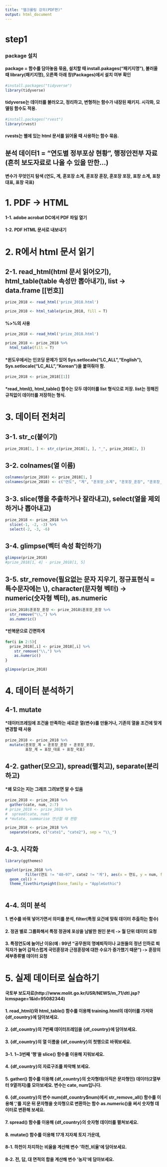 ```yaml
---
title: "웹크롤링 강의(PDF편)"
output: html_document
---
```

# step1  

### package 설치  
#### package = 함수를 담아놓음 묶음, 설치할 때 install.pakages("패키지명"), 불러올 때 library(패키지명), 오른쪽 아래 창(Packages)에서 설치 여부 확인
```r
#install.packages("tidyverse")  
library(tidyverse) 
```
#### tidyverse는 데이터를 불러오고, 정리하고, 변형하는 함수가 내장된 패키지. 시각화, 모델링 함수도 적용.

```r
#install.packages("rvest")  
library(rvest) 
```
#### rvests는 웹에 있는 html 문서를 읽어올 때 사용하는 함수 묶음.

## 분석 데이터1 = "연도별 정부포상 현황", 행정안전부 자료(흔히 보도자료로 나올 수 있을 만한...) 
#### 변수가 무엇인지 탐색 (연도, 계, 훈포장 소계, 훈포장 훈장, 훈포장 포장, 표창 소계, 표창 대표, 표창 국표) 

# 1. PDF -> HTML  
#### 1-1. adobe acrobat DC에서 PDF 파일 열기
#### 1-2. PDF HTML 문서로 내보내기

# 2. R에서 html 문서 읽기  

## 2-1. read_html(html 문서 읽어오기), html_table(table 속성만 뽑아내기), list -> data.frame [[번호]]
```r
prize_2018 <- read_html('prize_2018.html')  

prize_2018 <- html_table(prize_2018, fill = T)  
```

#### %>%의 사용
```r
prize_2018 <- read_html('prize_2018.html')  

prize_2018 <- prize_2018 %>%   
  html_table(fill = T)   
```
#### *윈도우에서는 인코딩 문제가 있어 Sys.setlocale("LC_ALL","English"), Sys.setlocale("LC_ALL","Korean")을 붙여줘야 함. 

```r
prize_2018 <- prize_2018[[1]]  
```
#### *read_html(), html_table() 함수는 모두 데이터를 list 형식으로 저장. list는 정해진 규칙없이 데이터를 저장하는 형식. 

# 3. 데이터 전처리  

## 3-1. str_c(붙이기)
```r
prize_2018[1, ] <- str_c(prize_2018[1, ], "_", prize_2018[2, ]) 
```

## 3-2. colnames(열 이름)

```r
colnames(prize_2018) <- prize_2018[1, ]  
colnames(prize_2018) <- c("연도", "계", "훈포장_소계", "훈포장_훈장", "훈포장_포장", "표창_계", "표창_대표", "표창_국표")  
```

## 3-3. slice(행을 추출하거나 잘라내고), select(열을 제외하거나 뽑아내고)

```r
prize_2018 <- prize_2018 %>% 
  slice(-1, -2, -3) %>% 
  select(-2, -3, -6)
```

## 3-4. glimpse(벡터 속성 확인하기)

```r
glimpse(prize_2018) 
#prize_2018[1, 4] - prize_2018[1, 5]
```

## 3-5. str_remove(필요없는 문자 지우기, 정규표현식 = 특수문자에는 \\), character(문자형 벡터) -> numeric(숫자형 벡터), as.numeric

```r
prize_2018$훈포장_훈장 <- prize_2018$훈포장_훈장 %>%   
  str_remove("\\,") %>%   
  as.numeric()    
```

#### *반복문으로 간편하게 
```r
for(i in 2:5){
  prize_2018[,i] <- prize_2018[,i] %>%   
    str_remove("\\,") %>%   
    as.numeric()  
}
```

```r
glimpse(prize_2018)   
```

# 4. 데이터 분석하기 

## 4-1. mutate
#### *데이터프레임에 조건을 만족하는 새로운 열(변수)를 만들거나, 기존의 열을 조건에 맞게 변경할 때 사용

```r
prize_2018 <- prize_2018 %>%   
  mutate(훈포장_계 = 훈포장_훈장 + 훈포장_포장,  
         표창_계 = 표창_대표 + 표창_국표)  
```

## 4-2. gather(모으고), spread(펼치고), separate(분리하고)

#### *왜 모으는 지는 그래프 그려보면 알 수 있음

```r
prize_2018 <- prize_2018 %>%   
  gather(cate, num, 2:7)
# prize_2018 <- prize_2018 %>% 
#  spread(cate, num)
# *mutate, summarise 연산할 때 편함
```

```r
prize_2018 <- prize_2018 %>%      
  separate(cate, c("cate1", "cate2"), sep = "\\_")  
```

## 4-3. 시각화

```r
library(ggthemes)  

ggplot(prize_2018 %>%     
         filter(연도 != "48∼97", cate2 != "계"), aes(x = 연도, y = num, fill = cate2)) +    
  geom_col() +    
  theme_fivethirtyeight(base_family = "AppleGothic")     
  
```
 
  
## 4-4. 의미 분석

#### 1. 변수를 바꿔 넣어가면서 의미를 분석, filter(특정 요건에 맞춰 데이터 추출하는 함수)
#### 2. 정권 별로 그룹화해서 특정 정권에 포상을 남발한 원인 분석 -> 월 단위 데이터 요청 
#### 3. 특정연도에 늘어난 이유(예 : 99년 “공무원의 명예퇴직이나 교원들의 정년 인하로 퇴직자가 늘어 갑작스럽게 국민훈장과 근정훈장에 대한 수요가 증가했기 때문”)  -> 훈장의 세부종류별 데이터 요청

# 5. 실제 데이터로 실습하기
#### 국토부 보도자료(http://www.molit.go.kr/USR/NEWS/m_71/dtl.jsp?lcmspage=1&id=95082344)

#### 1. read_html()와 html_table() 함수를 이용해 training.html의 데이터를 가져와 {df_country}에 담아보세요.   

#### 2. {df_country}의 7번째 데이터프레임을 {df_country}에 담아보세요. 

#### 3. {df_country}의 열 이름을 {df_country}의 첫행으로 바꿔보세요.
#### 3-1. 1~3번째 '행'을 slice() 함수를 이용해 지워보세요.
 
#### 4. {df_country}의 자료구조를 파악해 보세요.
 
#### 5. gather() 함수를 이용해 {df_country}의 숫자형태(아직은 문자형인) 데이터(2열부터 9열까지)를 모아보세요. 변수는 cate, num입니다.

#### 6. {df_country}의 변수 num(df_country$num)에서 str_remove_all() 함수를 이용해 ','를 지운 뒤 문자형을 숫자형으로 변환하는 함수 as.numeric()을 써서 숫자형 데이터로 변환해 보세요.

#### 7. spread() 함수를 이용해  {df_country}의 숫자형 데이터를 펼쳐보세요. 

#### 8. mutate() 함수를 이용해 17개 지자체 토지 가운데,
#### 8-1. 하천이 차지하는 비율을 계산해 변수 '하천_비율'에 담아보세요.
#### 8-2. 전, 답, 대 면적의 합을 계산해 변수 '농지'에 담아보세요.


